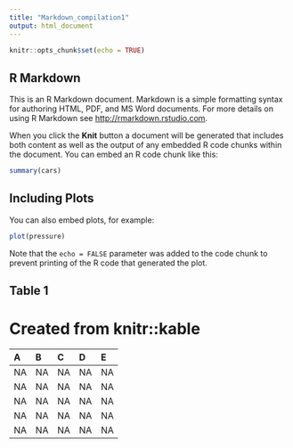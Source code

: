 ```yaml
---
title: "Markdown_compilation1"
output: html_document
---
```


```r
knitr::opts_chunk$set(echo = TRUE)
```

## R Markdown

This is an R Markdown document. Markdown is a simple formatting syntax for authoring HTML, PDF, and MS Word documents. For more details on using R Markdown see <http://rmarkdown.rstudio.com>.

When you click the **Knit** button a document will be generated that includes both content as well as the output of any embedded R code chunks within the document. You can embed an R code chunk like this:

```r
summary(cars)
```

## Including Plots

You can also embed plots, for example:

```r
plot(pressure)
```

Note that the `echo = FALSE` parameter was added to the code chunk to prevent printing of the R code that generated the plot.

## Table 1
# Created from knitr::kable

|A  |B  |C  |D  |E  |
|:--|:--|:--|:--|:--|
|NA |NA |NA |NA |NA |
|NA |NA |NA |NA |NA |
|NA |NA |NA |NA |NA |
|NA |NA |NA |NA |NA |
|NA |NA |NA |NA |NA |
